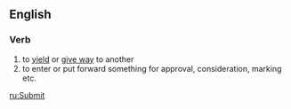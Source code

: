 ==English==

===Verb===
{{en-infl-reg-consonant|submit||t}}
# to [[yield]] or [[give way]] to another
# to enter or put forward something for approval, consideration, marking etc.

[[ru:Submit]]